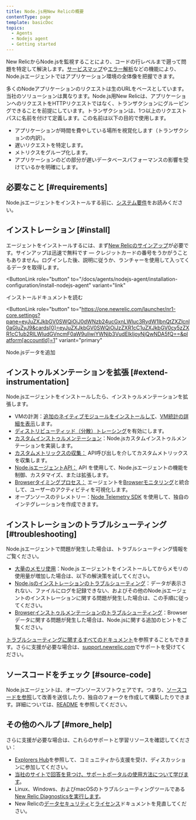 ```yaml
---
title: Node.js用New Relicの概要
contentType: page
template: basicDoc
topics:
  - Agents
  - Nodejs agent
  - Getting started
---
```


New RelicからNode.jsを監視することにより、コードの行レベルまで遡って問題を特定して解決します。[サービスマップ](/docs/data-analysis/service-maps/get-started/introduction-service-maps)や[エラー解析](/docs/apm/applications-menu/error-analytics/error-analytics-explore-events-behind-errors)などの機能により、Node.jsエージェントではアプリケーション環境の全体像を把握できます。

多くのNodeアプリケーションのリクエストは生のURLをベースとしています。当社のソリューションは異なります。Node.js用New Relicは、アプリケーションへのリクエストをHTTPリクエストではなく、トランザクションにグルーピングできることを前提にしています。トランザクションは、1つ以上のリクエストパスに名前を付けて定義します。この名前は以下の目的で使用します。

* アプリケーションが時間を費やしている場所を視覚化します（トランザクションの内訳）。
* 遅いリクエストを特定します。
* メトリクスをグループ化します。
* アプリケーションのどの部分が遅いデータベースパフォーマンスの影響を受けているかを明確にします。

## 必要なこと [#requirements]

Node.jsエージェントをインストールする前に、[システム要件](/docs/agents/nodejs-agent/getting-started/compatibility-requirements-nodejs-agent)をお読みください。

## インストレーション [#install]

エージェントをインストールするには、まず[New Relicのサインアップ](https://newrelic.com/signup)が必要です。サインアップは迅速で無料です — クレジットカードの番号をうかがうこともありません。ログインした後、説明に従うか、ランチャーを使用して入ってくるデータを取得します。

<ButtonLink
  role="button"
  to="/docs/agents/nodejs-agent/installation-configuration/install-nodejs-agent"
  variant="link"
>
  インストールドキュメントを読む
</ButtonLink>

<ButtonLink
  role="button"
  to="https://one.newrelic.com/launcher/nr1-core.settings?pane=eyJuZXJkbGV0SWQiOiJ0dWNzb24ucGxnLWluc3RydW1lbnQtZXZlcnl0aGluZyJ9&cards[0]=eyJuZXJkbGV0SWQiOiJzZXR1cC1uZXJkbGV0cy5zZXR1cC1ub2RlLWludGVncmF0aW9uIiwiYWNjb3VudElkIjoyNjQwNDA5fQ==&platform[accountId]=1"
  variant="primary"
>
  Node.jsデータを追加
</ButtonLink>

## インストゥルメンテーションを拡張 [#extend-instrumentation]

Node.jsエージェントをインストールしたら、インストゥルメンテーションを拡張します。

* VMの計測：[追加のネイティブモジュールをインストールして](/docs/agents/nodejs-agent/supported-features/node-vm-measurements)、[VM統計の詳細を表示](/docs/agents/nodejs-agent/supported-features/node-vms-statistics-page)します。
* [ディストリビューティッド（分散）トレーシング](/docs/apm/distributed-tracing/getting-started/introduction-distributed-tracing)を有効にします。
* [カスタムインストゥルメンテーション](/docs/agents/nodejs-agent/supported-features/nodejs-custom-instrumentation)：Node.jsカスタムインストゥルメンテーションを実装します。
* [カスタムメトリックスの収集：](https://docs.newrelic.co.jp/docs/agents/nodejs-agent/supported-features/nodejs-custom-metrics) API呼び出しを介してカスタムメトリックスを収集します。
* [Node.jsエージェントAPI：](/docs/agents/nodejs-agent/supported-features/nodejs-agent-api) API を使用して、Node.jsエージェントの機能を制御、カスタマイズ、または拡張します。
* [Browserタイミングプロセス：](/docs/agents/nodejs-agent/supported-features/page-load-timing-nodejs) エージェントを[Browserモニタリング](/docs/browser/new-relic-browser/getting-started/new-relic-browser)と統合して、ユーザーのアクティビティを可視化します。
* オープンソースのテレメトリー：[Node Telemetry SDK](/docs/data-ingest-apis/get-data-new-relic/new-relic-sdks/telemetry-sdks-send-custom-telemetry-data-new-relic) を使用して、独自のインテグレーションを作成できます。

## インストレーションのトラブルシューティング [#troubleshooting]

Node.jsエージェントで問題が発生した場合は、トラブルシューティング情報をご覧ください。

* [大量のメモリ使用](/docs/agents/nodejs-agent/troubleshooting/troubleshooting-large-memory-usage-nodejs)：Node.js エージェントをインストールしてからメモリの使用量が増加した場合は、以下の解決策を試してください。
* [Node.jsのインストレーションのトラブルシューティング](/docs/agents/nodejs-agent/troubleshooting/troubleshooting-your-nodejs-installation)：データが表示されない、ファイルにログを記録できない、およびその他のNode.jsエージェントのインストレーションに関する問題が発生した場合は、この手順に従ってください。
* [Browserインストゥルメンテーションのトラブルシューティング](/docs/agents/nodejs-agent/troubleshooting/troubleshooting-page-load-timing-nodejs)：Browserデータに関する問題が発生した場合は、Node.jsに関する追加のヒントをご覧ください。

[トラブルシューティングに関するすべてのドキュメント](/docs/agents/net-agent/troubleshooting)を参照することもできます。さらに支援が必要な場合は、[support.newrelic.com](https://support.newrelic.com)でサポートを受けてください。

## ソースコードをチェック [#source-code]

Node.jsエージェントは、オープンソースソフトウェアです。つまり、[ソースコードを参照](https://github.com/newrelic/node-newrelic "新しいウィンドウにリンクが開きます。")して改善を送信したり、独自のフォークを作成して構築したりできます。詳細については、[README](https://github.com/newrelic/node-newrelic/blob/main/README.md "新しいウィンドウにリンクが開きます。") を参照してください。

## その他のヘルプ [#more_help]

さらに支援が必要な場合は、これらのサポートと学習リソースを確認してください：

* [Explorers Hub](https://discuss.newrelic.com/)を参照して、コミュニティから支援を受け、ディスカッションに参加してください。
* [当社のサイトで回答を見つけ、サポートポータルの使用方法について学びます](/docs/using-new-relic/welcome-new-relic/get-started/find-help-use-support-portal)。
* Linux、Windows、およびmacOSのトラブルシューティングツールである[New Relic Diagnosticsを実行します](/docs/using-new-relic/cross-product-functions/troubleshooting/new-relic-diagnostics)。
* New Relicの[データセキュリティ](/docs/security)と[ライセンス](/docs/licenses)ドキュメントを見直してください。
